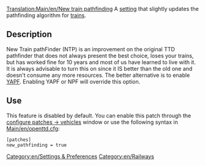 [[Translation:Main/en/New train pathfinding]]
A [[Main/en/Advanced Settings|setting]] that slightly updates the pathfinding algorithm for [[Main/en/Trains|trains]].


== Description ==
New Train pathFinder (NTP) is an improvement on the original TTD pathfinder that does not always present the best choice, loses your trains, but has worked fine for 10 years and most of us have learned to live with it. It is always advisable to turn this on since it IS better than the old one and doesn't consume any more resources. The better alternative is to enable [[Main/en/Yet Another Pathfinder|YAPF]].  Enabling YAPF or NPF will override this option.

== Use ==
This feature is disabled by default. You can enable this patch through the [[Main/en/Configuring patches/Vehicles|configure patches -> vehicles]] window or use the following syntax in [[Main/en/openttd.cfg]]:
<pre>
[patches]
new_pathfinding = true
</pre>

[[Category:en/Settings & Preferences]]
[[Category:en/Railways]]